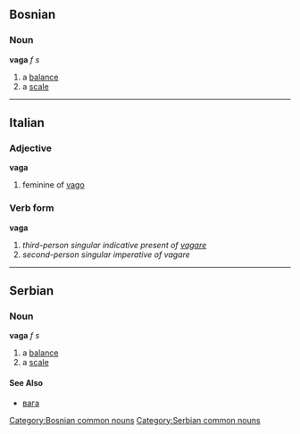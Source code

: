 ==Bosnian==
===Noun===
'''vaga''' ''f s''
[[Category:Bosnian common nouns]]
#a [[balance]]
#a [[scale]]
----
==Italian==
===Adjective===
'''vaga'''
# feminine of [[vago]]
===Verb form===
'''vaga'''
# ''third-person singular indicative present of [[vagare]]''
# ''second-person singular imperative of vagare''
----
==Serbian==
===Noun===
'''vaga''' ''f s''
[[Category:Serbian common nouns]]
#a [[balance]]
#a [[scale]]
====See Also====
*[[вага]]